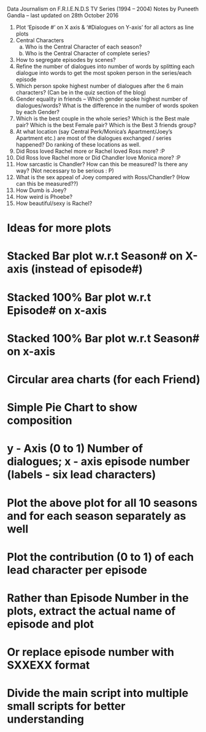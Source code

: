 Data Journalism on F.R.I.E.N.D.S TV Series (1994 – 2004)
Notes by Puneeth Gandla – last updated on 28th October 2016

1. Plot ‘Episode #’ on X axis & ‘#Dialogues on Y-axis’ for all actors as line plots
2. Central Characters 
	a. Who is the Central Character of each season?
	b. Who is the Central Character of complete series?
3. How to segregate episodes by scenes?
4. Refine the number of dialogues into number of words by splitting each dialogue into words to get the most spoken person in the series/each episode
5. Which person spoke highest number of dialogues after the 6 main characters? (Can be in the quiz section of the blog)
6. Gender equality in friends –
	Which gender spoke highest number of dialogues/words? 
	What is the difference in the number of words spoken by each Gender?
7. Which is the best couple in the whole series? Which is the Best male pair? Which is the best Female pair? Which is the Best 3 friends group?
8. At what location (say Central Perk/Monica’s Apartment/Joey’s Apartment etc.) are most of the dialogues exchanged / series happened? Do ranking of these locations as well.
9. Did Ross loved Rachel more or Rachel loved Ross more? :P
10. Did Ross love Rachel more or Did Chandler love Monica more? :P
11. How sarcastic is Chandler? How can this be measured? Is there any way? (Not necessary to be serious : P)
12. What is the sex appeal of Joey compared with Ross/Chandler? (How can this be measured??)
13. How Dumb is Joey?
14. How weird is Phoebe?
15. How beautiful/sexy is Rachel?




# Ideas for more plots 
# Stacked Bar plot w.r.t Season# on X-axis (instead of episode#)
# Stacked 100% Bar plot w.r.t Episode# on x-axis
# Stacked 100% Bar plot w.r.t Season# on x-axis
# Circular area charts (for each Friend)
# Simple Pie Chart to show composition
# y - Axis (0 to 1) Number of dialogues; x - axis episode number (labels - six lead characters)
# Plot the above plot for all 10 seasons and for each season separately as well
# Plot the contribution (0 to 1) of each lead character per episode
# Rather than Episode Number in the plots, extract the actual name of episode and plot
# Or replace episode number with SXXEXX format
# Divide the main script into multiple small scripts for better understanding
